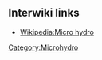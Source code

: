 {{Microhydro power (original)}}
{{Editable at|Microhydro power}}

== Interwiki links ==

* [[Wikipedia:Micro hydro]]

[[Category:Microhydro]]
